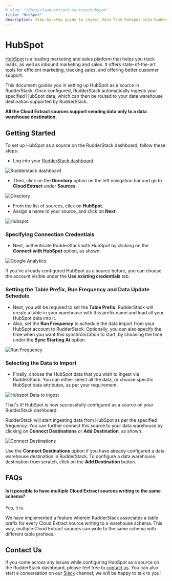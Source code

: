 ```yaml
---
# slug: "/docs/cloud-extract-sources/hubspot"
title: "HubSpot"
description: Step-by-step guide to ingest data from HubSpot into RudderStack.
---
```


# HubSpot

[HubSpot](https://www.hubspot.com/) is a leading marketing and sales platform that helps you track leads, as well as inbound marketing and sales. It offers state-of-the-art tools for efficient marketing, tracking sales, and offering better customer support.

This document guides you in setting up HubSpot as a source in RudderStack. Once configured, RudderStack automatically ingests your specified HubSpot data, which can then be routed to your data warehouse destination supported by RudderStack.

<div class="infoBlock">

<strong>All the Cloud Extract sources support sending data only to a data warehouse destination.</strong>

</div>

## Getting Started

To set up HubSpot as a source on the RudderStack dashboard, follow these steps:

- Log into your [RudderStack dashboard](https://app.rudderlabs.com/signup?type=freetrial).

<!--<img src="../../images/assets/1 (15) (1) (1).png" />-->

<img src="../../images/assets/1 (15) (1) (1).png" alt="Rudderstack dashboard" />

- Then, click on the **Directory** option on the left navigation bar and go to **Cloud Extract** under **Sources**.

<!--<img src="../../images/assets/2 (18).png" />-->

<img src="../../images/assets/2 (18).png" alt="Directory" />

- From the list of sources, click on **HubSpot**.
- Assign a name to your source, and click on **Next**.

<!--<img src="../../images/assets/3 (13).png" />-->

<img src="../../images/assets/3 (13).png" alt="Hubspot" />

### Specifying Connection Credentials

- Next, authenticate RudderStack with HubSpot by clicking on the **Connect with HubSpot** option, as shown:

<!--<img src="../../images/assets/4 (15).png" />-->

<img src="../../images/assets/4 (15).png" alt="Google Analytics" />

<div class="infoBlock">

If you've already configured HubSpot as a source before, you can choose the account visible under the <strong>Use existing credentials</strong> tab.

</div>

### Setting the Table Prefix, Run Frequency and Data Update Schedule

- Next, you will be required to set the **Table Prefix**. RudderStack will create a table in your warehouse with this prefix name and load all your HubSpot data into it.
- Also, set the **Run Frequency** to schedule the data import from your HubSpot account to RudderStack. Optionally, you can also specify the time when you want this synchronization to start, by choosing the time under the **Sync Starting At** option.

<!--<img src="../../images/assets/5 (15).png" />-->

<img src="../../images/assets/5 (15)" alt="Run Frequency" />

### Selecting the Data to Import

- Finally, choose the HubSpot data that you wish to ingest via RudderStack. You can either select all the data, or choose specific HubSpot data attributes, as per your requirement.

<!--<img src="../../images/assets/6 (14).png" />-->

<img src="../../images/assets/6 (14).png" alt="Hubspot Data to ingest" />

That's it! HubSpot is now successfully configured as a source on your RudderStack dashboard.

RudderStack will start ingesting data from HubSpot as per the specified frequency. You can further connect this source to your data warehouse by clicking on **Connect Destinations** or **Add Destination**, as shown:

<!--<img src="../../images/assets/7 (9).png" />-->

<img src="../../images/assets/7 (9).png" alt="Connect Destinations" />

<div class="successBlock">

  Use the <strong>Connect Destinations</strong> option if you have already
  configured a data warehouse destination in RudderStack. To configure a data
  warehouse destination from scratch, click on the
  <strong>Add Destination</strong> button.
</div>

## FAQs

#### Is it possible to have multiple Cloud Extract sources writing to the same schema?

Yes, it is.

We have implemented a feature wherein RudderStack associates a table prefix for every Cloud Extract source writing to a warehouse schema. This way, multiple Cloud Extract sources can write to the same schema with different table prefixes.

## Contact Us

If you come across any issues while configuring HubSpot as a source on the RudderStack dashboard, please feel free to [contact us](mailto:%20docs@rudderstack.com). You can also start a conversation on our [Slack](https://rudderstack.com/join-rudderstack-slack-community) channel; we will be happy to talk to you!
